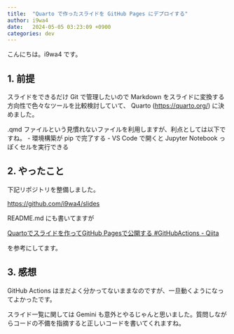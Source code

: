 ```yaml
---
title:  "Quarto で作ったスライドを GitHub Pages にデプロイする"
author: i9wa4
date:   2024-05-05 03:23:09 +0900
categories: dev
---
```


こんにちは。i9wa4 です。

## 1. 前提

スライドをできるだけ Git で管理したいので Markdown をスライドに変換する方向性で色々なツールを比較検討していて、 Quarto (<https://quarto.org/>) に決めました。

.qmd ファイルという見慣れないファイルを利用しますが、利点としては以下ですね。
- 環境構築が pip で完了する
- VS Code で開くと Jupyter Notebook っぽくセルを実行できる

## 2. やったこと

下記リポジトリを整備しました。

<https://github.com/i9wa4/slides>

README.md にも書いてますが

[Quartoでスライドを作ってGitHub Pagesで公開する #GitHubActions - Qiita](https://qiita.com/cm-ayf/items/512728ebea65467ba874)

を参考にしてます。

## 3. 感想

GitHub Actions はまだよく分かってないままなのですが、一旦動くようになってよかったです。

スライド一覧に関しては Gemini も意外とやるじゃんと思いました。質問しながらコードの不備を指摘すると正しいコードを書いてくれますね。
